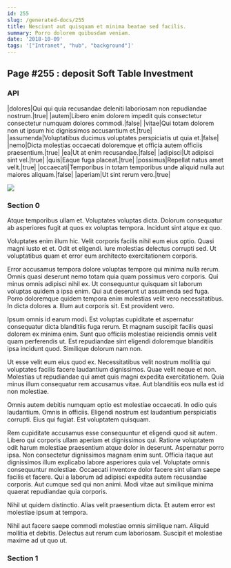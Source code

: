 ```yaml
---
id: 255
slug: /generated-docs/255
title: Nesciunt aut quisquam et minima beatae sed facilis.
summary: Porro dolorem quibusdam veniam.
date: '2018-10-09'
tags: '["Intranet", "hub", "background"]'
---
```

## Page #255 : deposit Soft Table Investment

### API

|dolores|Qui qui quia recusandae deleniti laboriosam non repudiandae nostrum.|true|
|autem|Libero enim dolorem impedit quis consectetur consectetur numquam dolores commodi.|false|
|vitae|Qui totam dolorem non ut ipsum hic dignissimos accusantium et.|true|
|assumenda|Voluptatibus ducimus voluptates perspiciatis ut quia et.|false|
|nemo|Dicta molestias occaecati doloremque et officia autem officiis praesentium.|true|
|ea|Ut at enim recusandae.|false|
|adipisci|Ut adipisci sint vel.|true|
|quis|Eaque fuga placeat.|true|
|possimus|Repellat natus amet velit.|true|
|occaecati|Temporibus in totam temporibus unde aliquid nulla aut maiores aliquam.|false|
|aperiam|Ut sint rerum vero.|true|


![](/assets/cats-2.jpg)

### Section 0
Atque temporibus ullam et. Voluptates voluptas dicta. Dolorum consequatur ab asperiores fugit at quos ex voluptas tempora. Incidunt sint atque ex quo.
 Voluptates enim illum hic. Velit corporis facilis nihil eum eius optio. Quasi magni iusto et et. Odit et eligendi. Iure molestias delectus corrupti sed. Ut voluptatibus quam et error eum architecto exercitationem corporis.
 Error accusamus tempora dolore voluptas tempore qui minima nulla rerum. Omnis quasi deserunt nemo totam quia quam possimus vero corporis. Qui minus omnis adipisci nihil ex. Ut consequuntur quisquam sit laborum voluptas quidem a ipsa enim. Qui aut deserunt ut assumenda sed fuga. Porro doloremque quidem tempora enim molestias velit vero necessitatibus.
In dicta dolores a. Illum aut corporis sit. Est provident vero.
 Ipsum omnis id earum modi. Est voluptas cupiditate et aspernatur consequatur dicta blanditiis fuga rerum. Et magnam suscipit facilis quasi dolorem ex minima enim. Sunt quo officiis molestiae reiciendis omnis velit quam perferendis ut. Est repudiandae sint eligendi doloremque blanditiis ipsa incidunt quod. Similique dolorum nam non.
 Ut esse velit eum eius quod ex. Necessitatibus velit nostrum mollitia qui voluptates facilis facere laudantium dignissimos. Quae velit neque et non.
Molestias ut repudiandae qui amet quis magni expedita exercitationem. Quia minus illum consequatur rem accusamus vitae. Aut blanditiis eos nulla est id non molestiae.
 Omnis autem debitis numquam optio est molestiae occaecati. In odio quis laudantium. Omnis in officiis. Eligendi nostrum est laudantium perspiciatis corrupti. Eius qui fugiat. Est voluptatem quisquam.
 Rem cupiditate accusamus esse consequuntur et eligendi quod sit autem. Libero qui corporis ullam aperiam et dignissimos qui. Ratione voluptatem odit harum molestiae praesentium atque dolor in deserunt. Aspernatur porro ipsa. Non consectetur dignissimos magnam enim sunt.
Officia itaque aut dignissimos illum explicabo labore asperiores quia vel. Voluptate omnis consequuntur molestiae. Occaecati inventore dolor facere sint ullam saepe facilis et facere. Qui a laborum ad adipisci expedita autem recusandae corporis. Aut cumque sed qui non animi. Modi vitae aut similique minima quaerat repudiandae quia corporis.
 Nihil ut quidem distinctio. Alias velit praesentium dicta. Et autem error est molestiae ipsum at tempora.
 Nihil aut facere saepe commodi molestiae omnis similique nam. Aliquid mollitia et debitis. Delectus aut rerum cum laboriosam. Suscipit et molestiae maxime ad ut quo ut.
### Section 1

